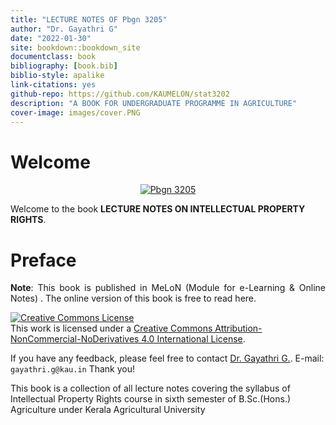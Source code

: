 ---
title: "LECTURE NOTES OF Pbgn 3205"
author: "Dr. Gayathri G"
date: "2022-01-30"
site: bookdown::bookdown_site
documentclass: book
bibliography: [book.bib]
biblio-style: apalike
link-citations: yes
github-repo: https://github.com/KAUMELON/stat3202
description: "A BOOK FOR UNDERGRADUATE PROGRAMME IN AGRICULTURE"
cover-image: images/cover.PNG
---  
 

# Welcome {-} 
<p style="text-align: center;"><a href="https://coavellayani.kau.in/people/gayathri-g"><img src="images/cover.png" alt="Pbgn 3205" /></a></p>  
Welcome to the book **LECTURE NOTES ON INTELLECTUAL PROPERTY RIGHTS**.

# Preface {-}  
<p style="text-align: justify;">
</p>  



<p style="text-align: justify;"> **Note**: This book is published in MeLoN (Module for e-Learning & Online Notes) . The online version of this book is free to read here.</p> 
````{=html}
<a rel="license" href="http://creativecommons.org/licenses/by-nc-nd/4.0/"><img alt="Creative Commons License" style="border-width:0" src="https://i.creativecommons.org/l/by-nc-nd/4.0/88x31.png" /></a><br />This work is licensed under a <a rel="license" href="http://creativecommons.org/licenses/by-nc-nd/4.0/">Creative Commons Attribution-NonCommercial-NoDerivatives 4.0 International License</a>.
````
<p>If you have any feedback, please feel free to contact [Dr. Gayathri G.](https://coavellayani.kau.in/people/gayathri-g). E-mail: `gayathri.g@kau.in` Thank you!</p>  

<p>This book is a collection of all lecture notes covering the syllabus of Intellectual Property Rights course in sixth semester of B.Sc.(Hons.) Agriculture under Kerala Agricultural University </p>  





